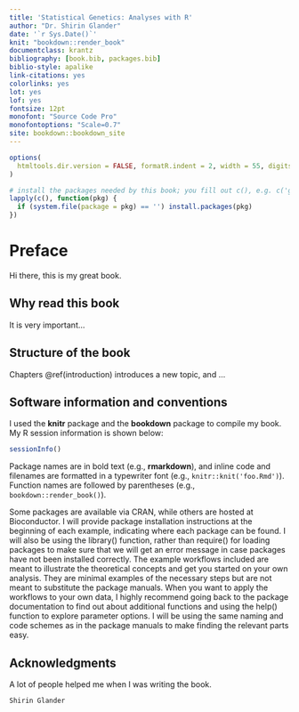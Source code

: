 ```yaml
--- 
title: 'Statistical Genetics: Analyses with R'
author: "Dr. Shirin Glander"
date: '`r Sys.Date()`'
knit: "bookdown::render_book"
documentclass: krantz
bibliography: [book.bib, packages.bib]
biblio-style: apalike
link-citations: yes
colorlinks: yes
lot: yes
lof: yes
fontsize: 12pt
monofont: "Source Code Pro"
monofontoptions: "Scale=0.7"
site: bookdown::bookdown_site
---
```


```r
options(
  htmltools.dir.version = FALSE, formatR.indent = 2, width = 55, digits = 4
)

# install the packages needed by this book; you fill out c(), e.g. c('ggplot2', 'dplyr')
lapply(c(), function(pkg) {
  if (system.file(package = pkg) == '') install.packages(pkg)
})
```

# Preface {-}

Hi there, this is my great book.

## Why read this book {-}

It is very important...

## Structure of the book {-}

Chapters \@ref(introduction) introduces a new topic, and ...

## Software information and conventions {-}

I used the **knitr**\index{knitr} package and the **bookdown**\index{bookdown} package to compile my book. My R session information is shown below:

```r
sessionInfo()
```

Package names are in bold text (e.g., **rmarkdown**), and inline code and filenames are formatted in a typewriter font (e.g., `knitr::knit('foo.Rmd')`). Function names are followed by parentheses (e.g., `bookdown::render_book()`).

Some packages are available via CRAN, while others are hosted at Bioconductor. I will
provide package installation instructions at the beginning of each example, indicating where
each package can be found.
I will also be using the library() function, rather than require() for loading packages to
make sure that we will get an error message in case packages have not been installed correctly.
The example workflows included are meant to illustrate the theoretical concepts and get you
started on your own analysis. They are minimal examples of the necessary steps but are not
meant to substitute the package manuals. When you want to apply the workflows to your
own data, I highly recommend going back to the package documentation to find out about
additional functions and using the help() function to explore parameter options. I will be
using the same naming and code schemes as in the package manuals to make finding the
relevant parts easy.

## Acknowledgments {-}

A lot of people helped me when I was writing the book.

```block2
Shirin Glander
```

